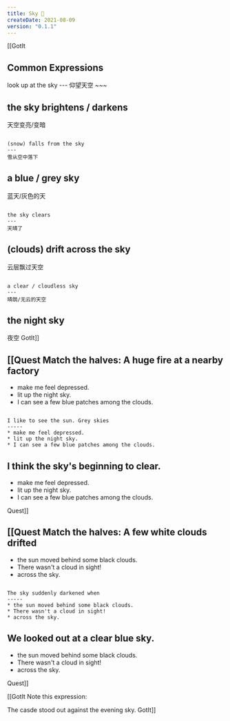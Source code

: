```yaml
---
title: Sky 🌅
createDate: 2021-08-09
version: "0.1.1"
---
```


[[GotIt
## Common Expressions
<FlashcardList>
look up at the sky
---
仰望天空
~~~

the sky brightens / darkens 
---
天空变亮/变暗
~~~

(snow) falls from the sky
---
雪从空中落下
~~~

a blue / grey sky
---
蓝天/灰色的天
~~~

the sky clears
---
天晴了
~~~

(clouds) drift across the sky 
---
云层飘过天空
~~~

a clear / cloudless sky
---
晴朗/无云的天空
~~~

the night sky
---
夜空
</FlashcardList>
GotIt]]

[[Quest
**Match the halves:**
<MCQuestList correct="B;A;C" totalAttempts="2" >
A huge fire at a nearby factory
-----
* make me feel depressed.
* lit up the night sky.
* I can see a few blue patches among the clouds. 
~~~~~

I like to see the sun. Grey skies
-----
* make me feel depressed.
* lit up the night sky.
* I can see a few blue patches among the clouds. 
~~~~~

I think the sky's beginning to clear. 
-----
* make me feel depressed.
* lit up the night sky.
* I can see a few blue patches among the clouds. 
</MCQuestList>
Quest]]

[[Quest
**Match the halves:**
<MCQuestList correct="C;A;B" totalAttempts="2" >
A few white clouds drifted
-----
* the sun moved behind some black clouds.
* There wasn't a cloud in sight!
* across the sky. 
~~~~~

The sky suddenly darkened when 
-----
* the sun moved behind some black clouds.
* There wasn't a cloud in sight!
* across the sky. 
~~~~~

We looked out at a clear blue sky.
-----
* the sun moved behind some black clouds.
* There wasn't a cloud in sight!
* across the sky.
</MCQuestList>
Quest]]

[[GotIt
Note this expression:

The casde stood out against the evening sky.
GotIt]]

